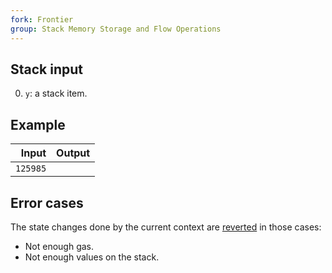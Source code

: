 ```yaml
---
fork: Frontier
group: Stack Memory Storage and Flow Operations
---
```


## Stack input

0. `y`: a stack item.

## Example

| Input | Output |
|------:|-------:|
| `125985` | |

## Error cases

The state changes done by the current context are [reverted](#FD) in those cases:
- Not enough gas.
- Not enough values on the stack.
